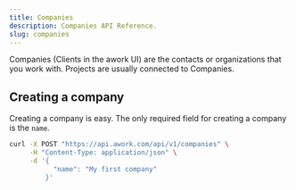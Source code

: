 ```yaml
---
title: Companies
description: Companies API Reference.
slug: companies
---
```


Companies (Clients in the awork UI) are the contacts or organizations that you work with. Projects are usually connected to Companies.

## Creating a company

Creating a company is easy. The only required field for creating a company is the `name`.

```sh title="Request" {4}
curl -X POST "https://api.awork.com/api/v1/companies" \
     -H "Content-Type: application/json" \
     -d '{
           "name": "My first company"
         }'
```